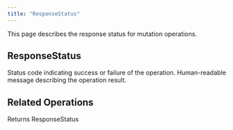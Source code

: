 ```yaml
---
title: "ResponseStatus"
---
```


This page describes the response status for mutation operations.

## ResponseStatus

<ParamField path="code" type="String!" required>
  Status code indicating success or failure of the operation.
</ParamField>

<ParamField path="message" type="String!" required>
  Human-readable message describing the operation result.
</ParamField>

## Related Operations

<CardGroup cols={2}>
  <Card title="Send User Message" icon="message" href="/integrations/graphql-api/mutations/chat/send-user-message">
    Returns ResponseStatus
  </Card>
</CardGroup>
